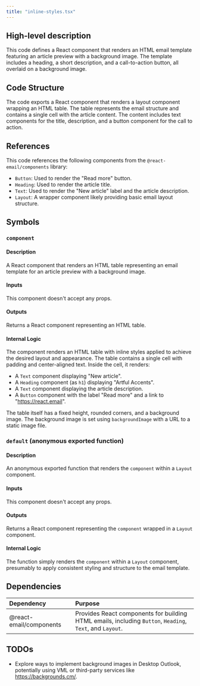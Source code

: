 ```yaml
---
title: "inline-styles.tsx"
---
```


## High-level description
This code defines a React component that renders an HTML email template featuring an article preview with a background image. The template includes a heading, a short description, and a call-to-action button, all overlaid on a background image.

## Code Structure
The code exports a React component that renders a layout component wrapping an HTML table. The table represents the email structure and contains a single cell with the article content. The content includes text components for the title, description, and a button component for the call to action.

## References
This code references the following components from the `@react-email/components` library:
- `Button`: Used to render the "Read more" button.
- `Heading`: Used to render the article title.
- `Text`: Used to render the "New article" label and the article description.
- `Layout`: A wrapper component likely providing basic email layout structure.

## Symbols

### `component`
#### Description
A React component that renders an HTML table representing an email template for an article preview with a background image.

#### Inputs
This component doesn't accept any props.

#### Outputs
Returns a React component representing an HTML table.

#### Internal Logic
The component renders an HTML table with inline styles applied to achieve the desired layout and appearance. The table contains a single cell with padding and center-aligned text. Inside the cell, it renders:
- A `Text` component displaying "New article".
- A `Heading` component (as `h1`) displaying "Artful Accents".
- A `Text` component displaying the article description.
- A `Button` component with the label "Read more" and a link to "https://react.email".

The table itself has a fixed height, rounded corners, and a background image. The background image is set using `backgroundImage` with a URL to a static image file.

### `default` (anonymous exported function)
#### Description
An anonymous exported function that renders the `component` within a `Layout` component.

#### Inputs
This component doesn't accept any props.

#### Outputs
Returns a React component representing the `component` wrapped in a `Layout` component.

#### Internal Logic
The function simply renders the `component` within a `Layout` component, presumably to apply consistent styling and structure to the email template.

## Dependencies
| Dependency | Purpose |
|:-----------|:--------|
| @react-email/components | Provides React components for building HTML emails, including `Button`, `Heading`, `Text`, and `Layout`. |

## TODOs
- Explore ways to implement background images in Desktop Outlook, potentially using VML or third-party services like https://backgrounds.cm/.
